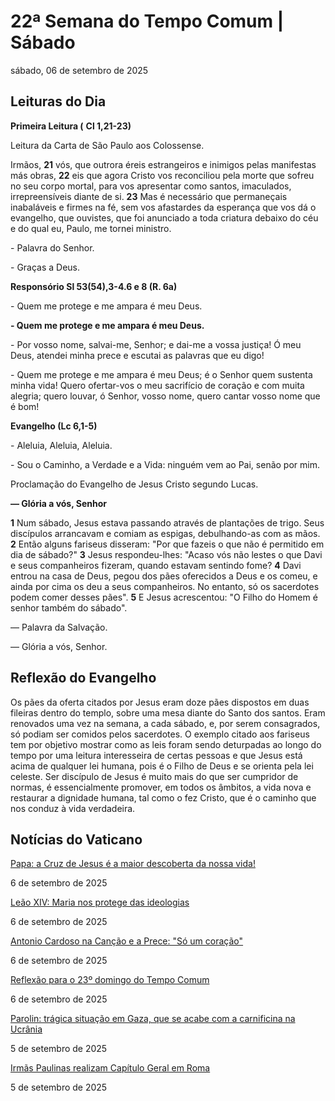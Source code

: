 
# 22ª Semana do Tempo Comum | Sábado

sábado, 06 de setembro de 2025

## Leituras do Dia

**Primeira Leitura (** **Cl 1,21-23)**

Leitura da Carta de São Paulo aos Colossense.

Irmãos, **21** vós, que outrora éreis estrangeiros e inimigos pelas manifestas más obras, **22** eis que agora Cristo vos reconciliou pela morte que sofreu no seu corpo mortal, para vos apresentar como santos, imaculados, irrepreensíveis diante de si. **23** Mas é necessário que permaneçais inabaláveis e firmes na fé, sem vos afastardes da esperança que vos dá o evangelho, que ouvistes, que foi anunciado a toda criatura debaixo do céu e do qual eu, Paulo, me tornei ministro. 

\- Palavra do Senhor.

\- Graças a Deus.

**Responsório Sl 53(54),3-4.6 e 8 (R. 6a)**

\- Quem me protege e me ampara é meu Deus.

**\- Quem me protege e me ampara é meu Deus.**

\- Por vosso nome, salvai-me, Senhor; e dai-me a vossa justiça! Ó meu Deus, atendei minha prece e escutai as palavras que eu digo! 

\- Quem me protege e me ampara é meu Deus; é o Senhor quem sustenta minha vida! Quero ofertar-vos o meu sacrifício de coração e com muita alegria; quero louvar, ó Senhor, vosso nome, quero cantar vosso nome que é bom! 

**Evangelho (Lc 6,1-5)**

\- Aleluia, Aleluia, Aleluia.

\- Sou o Caminho, a Verdade e a Vida: ninguém vem ao Pai, senão por mim.

Proclamação do Evangelho de Jesus Cristo segundo Lucas.

**— Glória a vós, Senhor**

**1** Num sábado, Jesus estava passando através de plantações de trigo. Seus discípulos arrancavam e comiam as espigas, debulhando-as com as mãos. **2** Então alguns fariseus disseram: "Por que fazeis o que não é permitido em dia de sábado?" **3** Jesus respondeu-lhes: "Acaso vós não lestes o que Davi e seus companheiros fizeram, quando estavam sentindo fome? **4** Davi entrou na casa de Deus, pegou dos pães oferecidos a Deus e os comeu, e ainda por cima os deu a seus companheiros. No entanto, só os sacerdotes podem comer desses pães". **5** E Jesus acrescentou: "O Filho do Homem é senhor também do sábado". 

 — Palavra da Salvação.

 — Glória a vós, Senhor.

## Reflexão do Evangelho

 Os pães da oferta citados por Jesus eram doze pães dispostos em duas fileiras dentro do templo, sobre uma mesa diante do Santo dos santos. Eram renovados uma vez na semana, a cada sábado, e, por serem consagrados, só podiam ser comidos pelos sacerdotes. O exemplo citado aos fariseus tem por objetivo mostrar como as leis foram sendo deturpadas ao longo do tempo por uma leitura interesseira de certas pessoas e que Jesus está acima de qualquer lei humana, pois é o Filho de Deus e se orienta pela lei celeste. Ser discípulo de Jesus é muito mais do que ser cumpridor de normas, é essencialmente promover, em todos os âmbitos, a vida nova e restaurar a dignidade humana, tal como o fez Cristo, que é o caminho que nos conduz à vida verdadeira.

## Notícias do Vaticano

[Papa: a Cruz de Jesus é a maior descoberta da nossa vida!](https://www.vaticannews.va/pt/papa/news/2025-09/papa-leao-xiv-audiencia-jubilar-sabado-6-setembro.html) 

6 de setembro de 2025

[Leão XIV: Maria nos protege das ideologias](https://www.vaticannews.va/pt/papa/news/2025-09/papa-leao-xiv-pontifica-academia-mariana-internacional.html) 

6 de setembro de 2025

[Antonio Cardoso na Canção e a Prece: "Só um coração"](https://www.vaticannews.va/pt/igreja/news/2025-09/antonio-cardoso-cancao-prece-um-coracao.html) 

6 de setembro de 2025

[Reflexão para o 23º domingo do Tempo Comum](https://www.vaticannews.va/pt/igreja/news/2025-09/reflexao-23-domingo-tempo-comum.html) 

6 de setembro de 2025

[Parolin: trágica situação em Gaza, que se acabe com a carnificina na Ucrânia](https://www.vaticannews.va/pt/vaticano/news/2025-09/parolin-gaza-situacao-tragica-pare-carnificina-ucrania.html) 

5 de setembro de 2025

[Irmãs Paulinas realizam Capítulo Geral em Roma](https://www.vaticannews.va/pt/igreja/news/2025-09/irmas-paulinas-realizam-capitulo-geral-roma.html) 

5 de setembro de 2025